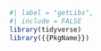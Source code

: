 ```{r}
#| label = "getLibs",
#| include = FALSE
library(tidyverse)
library({{PkgName}})
```

